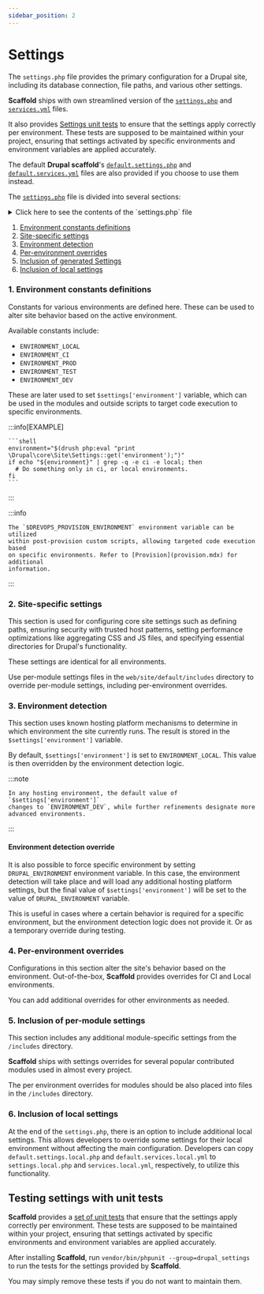```yaml
---
sidebar_position: 2
---
```


# Settings

The `settings.php` file provides the primary configuration for a Drupal site,
including its database connection, file paths, and various other settings.

**Scaffold** ships with own streamlined version of
the [`settings.php`](https://github.com/drevops/scaffold/blob/develop/web/sites/default/settings.php) and
[`services.yml`](https://github.com/drevops/scaffold/blob/develop/web/sites/default/services.yml) files.

It also provides [Settings unit tests](#testing-settings-with-unit-tests) to ensure that
the settings apply correctly per environment. These tests are supposed to be
maintained within your project, ensuring that settings activated by specific
environments and environment variables are applied accurately.

The default **Drupal scaffold**'s [`default.settings.php`](https://github.com/drevops/scaffold/blob/develop/web/sites/default/default.settings.php)
and [`default.services.yml`](https://github.com/drevops/scaffold/blob/develop/web/sites/default/default.services.yml)
files are also provided if you choose to use them instead.

The [`settings.php`](https://github.com/drevops/scaffold/blob/develop/web/sites/default/settings.php) file is divided
into several sections:


<details>
  <summary>Click here to see the contents of the `settings.php` file</summary>

  <CodeBlock language="php">{MyComponentSource}</CodeBlock>

</details>

1. [Environment constants definitions](#1-environment-constants-definitions)
2. [Site-specific settings](#2-site-specific-settings)
3. [Environment detection](#3-environment-detection)
4. [Per-environment overrides](#4-per-environment-overrides)
5. [Inclusion of generated Settings](#5-inclusion-of-per-module-settings)
6. [Inclusion of local settings](#6-inclusion-of-local-settings)

### 1. Environment constants definitions

Constants for various environments are defined here. These can be used to alter
site behavior based on the active environment.

Available constants include:

- `ENVIRONMENT_LOCAL`
- `ENVIRONMENT_CI`
- `ENVIRONMENT_PROD`
- `ENVIRONMENT_TEST`
- `ENVIRONMENT_DEV`

These are later used to set `$settings['environment']` variable, which can be
used in the modules and outside scripts to target code execution to specific
environments.

:::info[EXAMPLE]

    ```shell
    environment="$(drush php:eval "print \Drupal\core\Site\Settings::get('environment');")"
    if echo "${environment}" | grep -q -e ci -e local; then
      # Do something only in ci, or local environments.
    fi
    ```

:::

:::info

    The `$DREVOPS_PROVISION_ENVIRONMENT` environment variable can be utilized
    within post-provision custom scripts, allowing targeted code execution based
    on specific environments. Refer to [Provision](provision.mdx) for additional
    information.

:::

### 2. Site-specific settings

This section is used for configuring core site settings such as defining paths,
ensuring security with trusted host patterns, setting performance optimizations
like aggregating CSS and JS files, and specifying essential directories for
Drupal's functionality.

These settings are identical for all environments.

Use per-module settings files in the `web/site/default/includes` directory to
override per-module settings, including per-environment overrides.

### 3. Environment detection

This section uses known hosting platform mechanisms to determine in which
environment the site currently runs. The result is stored in the
`$settings['environment']` variable.

By default, `$settings['environment']` is set to `ENVIRONMENT_LOCAL`.
This value is then overridden by the environment detection logic.

:::note

    In any hosting environment, the default value of `$settings['environment']`
    changes to `ENVIRONMENT_DEV`, while further refinements designate more
    advanced environments.

:::

#### Environment detection override

It is also possible to force specific environment by setting
`DRUPAL_ENVIRONMENT` environment variable. In this case, the environment
detection will take place and will load any additional hosting platform settings,
but the final value of `$settings['environment']` will be set to the value of
`DRUPAL_ENVIRONMENT` variable.

This is useful in cases where a certain behavior is required for a specific
environment, but the environment detection logic does not provide it. Or as a
temporary override during testing.

### 4. Per-environment overrides

Configurations in this section alter the site's behavior based on the
environment. Out-of-the-box, **Scaffold** provides overrides for CI and Local
environments.

You can add additional overrides for other environments as needed.

### 5. Inclusion of per-module settings

This section includes any additional module-specific settings from the
`/includes` directory.

**Scaffold** ships with settings overrides for several popular contributed modules
used in almost every project.

The per environment overrides for modules should be also placed into files
in the `/includes` directory.

### 6. Inclusion of local settings

At the end of the `settings.php`, there is an option to include additional local
settings. This allows developers to override some settings for their local
environment without affecting the main configuration. Developers can
copy `default.settings.local.php` and `default.services.local.yml`
to `settings.local.php` and `services.local.yml`, respectively, to utilize this
functionality.

## Testing settings with unit tests

**Scaffold** provides a [set of unit tests](https://github.com/drevops/scaffold/blob/develop/tests/phpunit/Drupal) that
ensure that the settings apply correctly per environment. These tests are
supposed to be maintained within your project, ensuring that settings activated
by specific environments and environment variables are applied accurately.

After installing **Scaffold**, run `vendor/bin/phpunit --group=drupal_settings` to
run the tests for the settings provided by **Scaffold**.

You may simply remove these tests if you do not want to maintain them.
